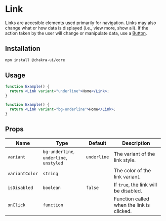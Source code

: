 
<Head key="input-add">
  <title key="tti">Link Component</title>
</Head>

# Link

Links are accesible elements used primarily for navigation. Links may also
change what or how data is displayed (i.e., view more, show all). If the action
taken by the user will change or manipulate data, use a [Button](/button).

## Installation

```bash
npm install @chakra-ui/core
```

## Usage

```jsx
function Example() {
  return <Link variant="underline">Home</Link>;
}
```

```jsx
function Example() {
  return <Link variant="bg-underline">Home</Link>;
}
```

## Props

| Name           | Type                                    | Default     | Description                               |
| -------------- | --------------------------------------- | ----------- | ----------------------------------------- |
| `variant`      | `bg-underline`, `underline`, `unstyled` | `underline` | The variant of the link style.            |
| `variantColor` | `string`                                |             | The color of the link variant.            |
| `isDisabled`   | `boolean`                               | `false`     | If `true`, the link will be disabled.     |
| `onClick`      | `function`                              |             | Function called when the link is clicked. |
